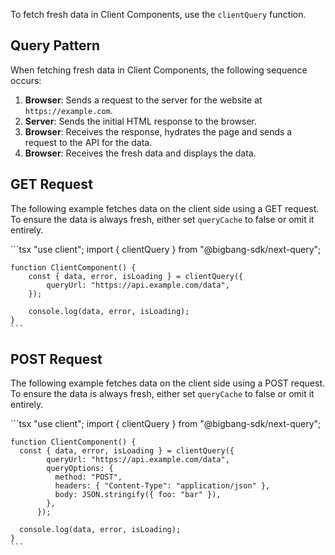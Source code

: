 To fetch fresh data in Client Components, use the `clientQuery` function.

## Query Pattern

When fetching fresh data in Client Components, the following sequence occurs:

<QueryPatternsSvg patternOption="CLIENT" index={1} />

1. **Browser**: Sends a request to the server for the website at `https://example.com`.
2. **Server**: Sends the initial HTML response to the browser.
3. **Browser**: Receives the response, hydrates the page and sends a request to the API for the data.
4. **Browser**: Receives the fresh data and displays the data.

## GET Request

The following example fetches data on the client side using a GET request.
To ensure the data is always fresh, either set `queryCache` to false or omit it entirely.

<TabsCodeBlock defaultValue="client-component">
  <TabItem value="client-component" label="Client Component">
    ```tsx
    "use client";
    import { clientQuery } from "@bigbang-sdk/next-query";

    function ClientComponent() {
        const { data, error, isLoading } = clientQuery({
            queryUrl: "https://api.example.com/data",
        });

        console.log(data, error, isLoading);
    }
    ```

  </TabItem>
</TabsCodeBlock>

## POST Request

The following example fetches data on the client side using a POST request.
To ensure the data is always fresh, either set `queryCache` to false or omit it entirely.

<TabsCodeBlock defaultValue="client-component">
  <TabItem value="client-component" label="Client Component">
    ```tsx
    "use client";
    import { clientQuery } from "@bigbang-sdk/next-query";

    function ClientComponent() {
      const { data, error, isLoading } = clientQuery({
            queryUrl: "https://api.example.com/data",
            queryOptions: {
              method: "POST",
              headers: { "Content-Type": "application/json" },
              body: JSON.stringify({ foo: "bar" }),
            },
          });

      console.log(data, error, isLoading);
    }
    ```

  </TabItem>
</TabsCodeBlock>
